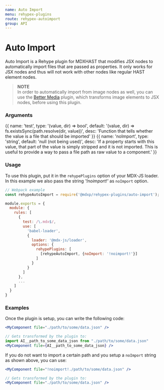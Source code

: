 ```yaml
---
name: Auto Import
menu: rehypex-plugins
route: rehypex-autoimport
group: API
---
```



# Auto Import
Auto Import is a Rehype plugin for MDXHAST that modifies JSX nodes to automatically import files that are passed as properties.
It only works for JSX nodes and thus will not work with other nodes like regular HAST element nodes.

> __NOTE__  
> In order to automatically import from image nodes as well, you can use the [Better Media](./rehypex-bettermedia) plugin, which transforms image elements to JSX nodes, before using this plugin.


### Arguments
<Arguments>
{{
  name: 'test',
  type: '(value, dir) => bool',
  default: '(value, dir) => fs.existsSync(path.resolve(dir, value))',
  desc: 'Function that tells whether the value is a file that should be imported'
}}
{{
  name: 'noImport',
  type: 'string',
  default: 'null (not being used)',
  desc: 'If a property starts with this value, that part of the value is simply stripped and it is not imported. This is useful to provide a way to pass a file path as raw value to a component.'
}}
</Arguments>


### Usage
To use this plugin, put it in the `rehypePlugins` option of your MDX-JS loader.  
In this example we also pass the string _'!noimport!'_ as `noImport` option.

```js
// Webpack example
const rehypeAutoImport = require('@mdxp/rehypex-plugins/auto-import');

module.exports = {
  module: {
    rules: [
      {
        test: /\.mdx$/,
        use: [
          'babel-loader',
          {
            loader: '@mdx-js/loader',
            options: {
              rehypePlugins: [
                [rehypeAutoImport, {noImport: '!noimport!'}]
              ]
            }
          }
        ]
      },
      ...
    ]
  }
}
```


### Examples
Once the plugin is setup, you can write the following code:
```jsx
<MyComponent file="./path/to/some/data.json" />

// Gets transformed by the plugin to:
import AI__path_to_some_data_json from "./path/to/some/data.json"
<MyComponent file={AI__path_to_some_data_json} />
```

If you do not want to import a certain path and you setup a `noImport` string as shown above, you can use:
```jsx
<MyComponent file="!noimport!./path/to/some/data.json" />

// Gets transformed by the plugin to:
<MyComponent file="./path/to/some/data.json" />
```
